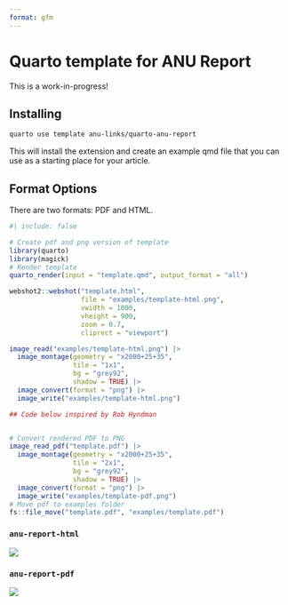 ```yaml
---
format: gfm
---
```


<!-- README.md is generated from README.qmd. Please edit that file -->

# Quarto template for ANU Report

This is a work-in-progress! 

## Installing

```bash
quarto use template anu-links/quarto-anu-report
```

This will install the extension and create an example qmd file that you can use as a starting place for your article.

## Format Options

There are two formats: PDF and HTML. 

```r
#| include: false

# Create pdf and png version of template
library(quarto)
library(magick)
# Render template
quarto_render(input = "template.qmd", output_format = "all")

webshot2::webshot("template.html",
                  file = "examples/template-html.png",
                  vwidth = 1000,
                  vheight = 900,
                  zoom = 0.7, 
                  cliprect = "viewport")

image_read("examples/template-html.png") |>
  image_montage(geometry = "x2000+25+35", 
                tile = "1x1", 
                bg = "grey92", 
                shadow = TRUE) |>
  image_convert(format = "png") |>
  image_write("examples/template-html.png")

## Code below inspired by Rob Hyndman


# Convert rendered PDF to PNG
image_read_pdf("template.pdf") |>
  image_montage(geometry = "x2000+25+35", 
                tile = "2x1", 
                bg = "grey92", 
                shadow = TRUE) |>
  image_convert(format = "png") |>
  image_write("examples/template-pdf.png")
# Move pdf to examples folder
fs::file_move("template.pdf", "examples/template.pdf")
```

### `anu-report-html`

![](examples/template-html.png)

### `anu-report-pdf`

[![](examples/template-pdf.png)](examples/template.pdf)

